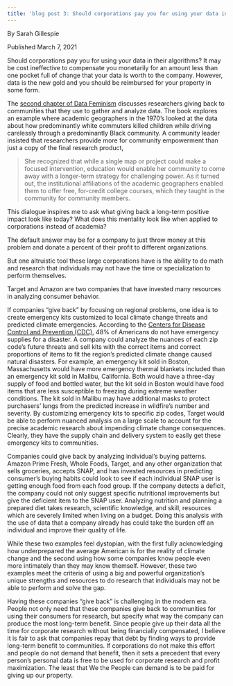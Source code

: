 ```yaml
---
title: 'blog post 3: Should corporations pay you for using your data in their algorithms?'
---
```

 By Sarah Gillespie
 
 Published March 7, 2021
 
Should corporations pay you for using your data in their algorithms? It may be cost ineffective to compensate you monetarily for an amount less than one pocket full of change that your data is worth to the company. However, data is the new gold and you should be reimbursed for your property in some form.

The [second chapter of Data Feminism](https://data-feminism.mitpress.mit.edu/pub/ei7cogfn/release/2) discusses researchers giving back to communities that they use to gather and analyze data. The book explores an example where academic geographers in the 1970’s looked at the data about how predominantly white commuters killed children while driving carelessly through a predominantly Black community. A community leader insisted that researchers provide more for community empowerment than just a copy of the final research product,

> She recognized that while a single map or project could make a focused intervention, education would enable her community to come away with a longer-term strategy for challenging power. As it turned out, the institutional affiliations of the academic geographers enabled them to offer free, for-credit college courses, which they taught in the community for community members.

This dialogue inspires me to ask what giving back a long-term positive impact look like today? What does this mentality look like when applied to corporations instead of academia?

The default answer may be for a company to just throw money at this problem and donate a percent of their profit to different organizations.

But one altruistic tool these large corporations have is the ability to do math and research that individuals may not have the time or specialization to perform themselves.

Target and Amazon are two companies that have invested many resources in analyzing consumer behavior.

If companies “give back” by focusing on regional problems, one idea is to create emergency kits customized to local climate change threats and predicted climate emergencies. According to the [Centers for Disease Control and Prevention (CDC)](https://www.cdc.gov/cpr/infographics/pfe-family.htm), 48% of Americans do not have emergency supplies for a disaster. A company could analyze the nuances of each zip code’s future threats and sell kits with the correct items and correct proportions of items to fit the region’s predicted climate change caused natural disasters. For example, an emergency kit sold in Boston, Massachusetts would have more emergency thermal blankets included than an emergency kit sold in Malibu, California. Both would have a three-day supply of food and bottled water, but the kit sold in Boston would have food items that are less susceptible to freezing during extreme weather conditions. The kit sold in Malibu may have additional masks to protect purchasers’ lungs from the predicted increase in wildfire’s number and severity. By customizing emergency kits to specific zip codes, Target would be able to perform nuanced analysis on a large scale to account for the precise academic research about impending climate change consequences. Clearly, they have the supply chain and delivery system to easily get these emergency kits to communities. 

Companies could give back by analyzing individual’s buying patterns. Amazon Prime Fresh, Whole Foods, Target, and any other organization that sells groceries, accepts SNAP, and has invested resources in predicting consumer’s buying habits could look to see if each individual SNAP user is getting enough food from each food group. If the company detects a deficit, the company could not only suggest specific nutritional improvements but give the deficient item to the SNAP user. Analyzing nutrition and planning a prepared diet takes research, scientific knowledge, and skill,  resources which are severely limited when living on a budget. Doing this analysis with the use of data that a company already has could take the burden off an individual and improve their quality of life.

While these two examples feel dystopian, with the first fully acknowledging how underprepared the average American is for the reality of climate change and the second using how some companies know people even more intimately than they may know themself. However, these two examples meet the criteria of  using a big and powerful organization’s unique strengths and resources to do research that individuals may not be able to perform and solve the gap.

Having these companies “give back” is challenging in the modern era. People not only need that these companies give back to communities for using their consumers for research, but specify what way the company can produce the most long-term benefit. Since people give up their data all the time for corporate research without being financially compensated, I believe it is fair to ask that companies repay that debt by finding ways to provide long-term benefit to communities. If corporations do not make this effort and people do not demand that benefit, then it sets a precedent that every person’s personal data is free to be used for corporate research and profit maximization. The least that We the People can demand is to be paid for giving up our property.